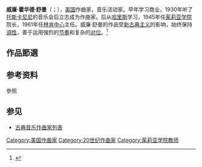 {{Infobox classical
| 中文名 = 威廉·舒曼
| 画像 = Schuman-w.jpg
| 附注 =      
| 原文名 = William Howard Schuman         
| 国别 = 美国  
| 出生日期 = {{birth date|1910|8|4}}
| 出生地 = 纽约
| 逝世日期 = {{death date and age|1992|2|15|1910|8|4}}
| 逝世地 = 纽约
| 所属时期 = 20世纪
| 所属乐派 =  
| 擅长作品类型 = 管弦乐，室内乐
| 代表作 = 芭蕾《朱迪特》，十部交响曲（前两部被放弃），管弦乐《美国节日序曲》《新英格兰三联画》，小提琴协奏曲，四首弦乐四重奏
| 师从 = [[罗伊·哈里斯|哈里斯]]
| 学生 = 
| 官方网站 = 
}}

'''威廉·霍华德·舒曼'''（{{lang-en|William Howard Schuman}}；{{bd|1910年|8月4日|1992年|2月15日}}），[[美国|美国]]作曲家，音乐活动家。早年学习商业，1930年听了[[托斯卡尼尼|托斯卡尼尼]]的音乐会后立志成为作曲家。后从[[罗伊·哈里斯|哈里斯]]学习，1945年任[[茱莉亚学院|茱莉亚学院]]院长，1961年任[[林肯中心|林肯中心]]主任。威廉·舒曼的作品受[[新古典主义音乐|新古典主义]]的影响，始终保持[[调性|调性]]，善于运用强烈的[[节奏|节奏]]和复杂的[[对位|对位]]。<ref>{{Cite web|url=https://www.zhiyuezhe.com/composer/William_Schuman|title=W.舒曼生平|publisher=致乐者|language=zh-cn|access-date=2020-01-11|archive-date=2020-10-24|archive-url=https://web.archive.org/web/20201024204330/https://www.zhiyuezhe.com/composer/William_Schuman|dead-url=no}}</ref>

== 作品節選 ==
{{empty section}}

== 参考资料 ==
;參照
{{reflist|2}}

== 参见 ==
{{Portal box|古典音樂}}
* [[古典音乐作曲家列表|古典音乐作曲家列表]]

{{20世纪80年代肯尼迪中心荣誉奖}}

{{Authority control}}

{{DEFAULTSORT:Schuman, William}}
[[Category:美国作曲家|Category:美国作曲家]]
[[Category:20世纪作曲家|Category:20世纪作曲家]]
[[Category:茱莉亚学院教师|Category:茱莉亚学院教师]]